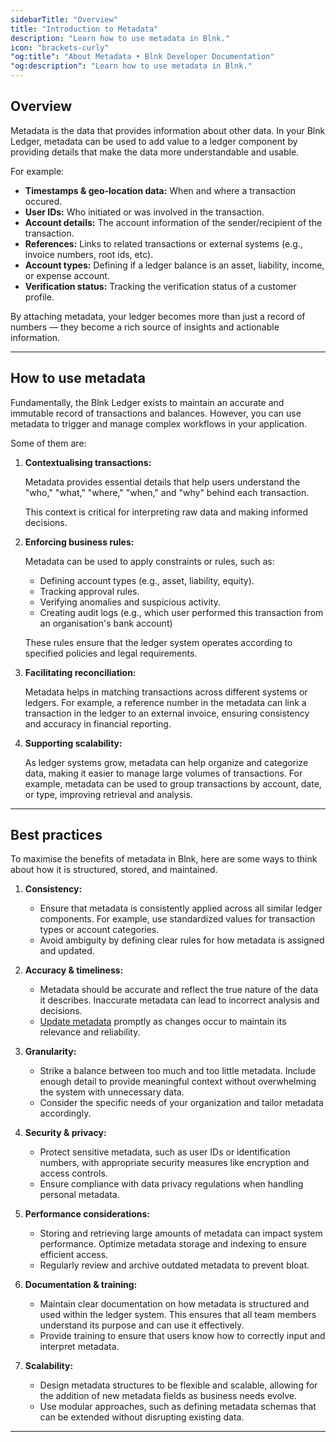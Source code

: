 ```yaml
---
sidebarTitle: "Overview"
title: "Introduction to Metadata"
description: "Learn how to use metadata in Blnk."
icon: "brackets-curly"
"og:title": "About Metadata • Blnk Developer Documentation"
"og:description": "Learn how to use metadata in Blnk."
---
```



## Overview

Metadata is the data that provides information about other data. In your Blnk Ledger, metadata can be used to add value to a ledger component by providing details that make the data more understandable and usable.

For example:

* **Timestamps & geo-location data:** When and where a transaction occured.
* **User IDs:** Who initiated or was involved in the transaction.
* **Account details:** The account information of the sender/recipient of the transaction.
* **References:** Links to related transactions or external systems (e.g., invoice numbers, root ids, etc).
* **Account types:** Defining if a ledger balance is an asset, liability, income, or expense account.
* **Verification status:** Tracking the verification status of a customer profile.

By attaching metadata, your ledger becomes more than just a record of numbers — they become a rich source of insights and actionable information.

---

## How to use metadata

Fundamentally, the Blnk Ledger exists to maintain an accurate and immutable record of transactions and balances. However, you can use metadata to trigger and manage complex workflows in your application.

Some of them are:

1. **Contextualising transactions:**

    Metadata provides essential details that help users understand the "who," "what," "where," "when," and "why" behind each transaction.

    This context is critical for interpreting raw data and making informed decisions.

2. **Enforcing business rules:**

    Metadata can be used to apply constraints or rules, such as:

    * Defining account types (e.g., asset, liability, equity).
    * Tracking approval rules.
    * Verifying anomalies and suspicious activity.
    * Creating audit logs (e.g., which user performed this transaction from an organisation's bank account)

    These rules ensure that the ledger system operates according to specified policies and legal requirements.

3. **Facilitating reconciliation:**

    Metadata helps in matching transactions across different systems or ledgers. For example, a reference number in the metadata can link a transaction in the ledger to an external invoice, ensuring consistency and accuracy in financial reporting.

4. **Supporting scalability:**

    As ledger systems grow, metadata can help organize and categorize data, making it easier to manage large volumes of transactions. For example, metadata can be used to group transactions by account, date, or type, improving retrieval and analysis.

---

## Best practices

To maximise the benefits of metadata in Blnk, here are some ways to think about how it is structured, stored, and maintained.

1. **Consistency:**

    * Ensure that metadata is consistently applied across all similar ledger components. For example, use standardized values for transaction types or account categories.
    * Avoid ambiguity by defining clear rules for how metadata is assigned and updated.

2. **Accuracy & timeliness:**

    * Metadata should be accurate and reflect the true nature of the data it describes. Inaccurate metadata can lead to incorrect analysis and decisions.
    * [Update metadata](/metadata/update-metadata) promptly as changes occur to maintain its relevance and reliability.

3. **Granularity:**

    * Strike a balance between too much and too little metadata. Include enough detail to provide meaningful context without overwhelming the system with unnecessary data.
    * Consider the specific needs of your organization and tailor metadata accordingly.

4. **Security & privacy:**

    * Protect sensitive metadata, such as user IDs or identification numbers, with appropriate security measures like encryption and access controls.
    * Ensure compliance with data privacy regulations when handling personal metadata.

5. **Performance considerations:**

    * Storing and retrieving large amounts of metadata can impact system performance. Optimize metadata storage and indexing to ensure efficient access.
    * Regularly review and archive outdated metadata to prevent bloat.

6. **Documentation & training:**

    * Maintain clear documentation on how metadata is structured and used within the ledger system. This ensures that all team members understand its purpose and can use it effectively.
    * Provide training to ensure that users know how to correctly input and interpret metadata.

7. **Scalability:**

    * Design metadata structures to be flexible and scalable, allowing for the addition of new metadata fields as business needs evolve.
    * Use modular approaches, such as defining metadata schemas that can be extended without disrupting existing data.

---

<NeedHelp />